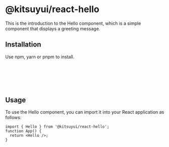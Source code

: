 # @kitsuyui/react-hello



<Meta title="Base/Hello/Introduction" />
<Canvas of={HelloStories.Default} />

This is the introduction to the Hello component, which is a simple component that displays a greeting message.

## Installation

Use npm, yarn or pnpm to install.

```sh
$ npm install @kitsuyui/react-hello
```

```sh
$ yarn add @kitsuyui/react-hello
```

```sh
$ pnpm add @kitsuyui/react-hello
```

## Usage

To use the Hello component, you can import it into your React application as follows:

```tsx
import { Hello } from '@kitsuyui/react-hello';
function App() {
  return <Hello />;
}
```

